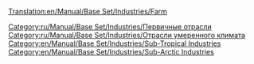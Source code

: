 [[Translation:en/Manual/Base Set/Industries/Farm]]
{{ru/Перевод|en/Manual/Base Set/Industries/Farm|0}}

{{ru/Manual/Base Set/Industries/Промышленность|Изображение=en/Manual/Base Set/Industries/Farm.png
|имя=Ферма
|Климат=[[ru/Manual/Климат]], [[ru/Manual/Климат]], [[ru/Manual/Климат]]
|Принимает=Нет
|Производит=[[ru/Manual/Base Set/Cargos/Зерно|Зерно]], [[ru/Manual/Base Set/Cargos/Скот|Скот]] (только умеренный климат), <br/>[[ru/Manual/Base Set/Cargos/Пшеница|Пшеница]], [[ru/Manual/Base Set/Cargos/Скот|Скот]] (только субарктический климат), <br/>[[ru/Manual/Base Set/Cargos/Кукуруза|Кукуруза]] (только субтропический климат)
|Примечания=&nbsp;
* Большая территория вокруг фермы окружена посевами. Данный район для строительства стоит больше, но это не влияет на продуктивность фермы.
* Дома принимают 1/8ю пассажира - таким образом несколько ферм на небольшой площади могут принимать пассажиров
}}
[[Category:ru/Manual/Base Set/Industries/Первичные отрасли]]
[[Category:ru/Manual/Base Set/Industries/Отрасли умеренного климата]]
[[Category:en/Manual/Base Set/Industries/Sub-Tropical Industries]]
[[Category:en/Manual/Base Set/Industries/Sub-Arctic Industries]]